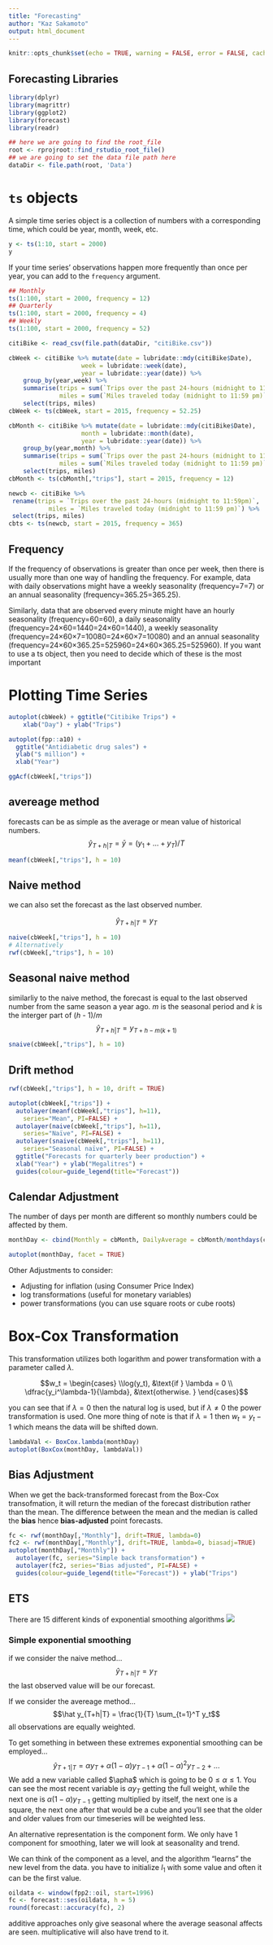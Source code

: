 ```yaml
---
title: "Forecasting"
author: "Kaz Sakamoto"
output: html_document
---
```

    
```r
knitr::opts_chunk$set(echo = TRUE, warning = FALSE, error = FALSE, cache = TRUE, message = FALSE)
```

## Forecasting Libraries

```r
library(dplyr)
library(magrittr)
library(ggplot2)
library(forecast)
library(readr)

## here we are going to find the root_file 
root <- rprojroot::find_rstudio_root_file()
## we are going to set the data file path here
dataDir <- file.path(root, 'Data')
```

# `ts` objects

A simple time series object is a collection of numbers with a corresponding time, which could be year, month, week, etc.

```r
y <- ts(1:10, start = 2000)
y
```

If your time series' observations happen more frequently than once per year, you can add to the `frequency` argument.
```r
## Monthly
ts(1:100, start = 2000, frequency = 12)
## Quarterly
ts(1:100, start = 2000, frequency = 4)
## Weekly
ts(1:100, start = 2000, frequency = 52)
```

```r
citiBike <- read_csv(file.path(dataDir, "citiBike.csv"))

cbWeek <- citiBike %>% mutate(date = lubridate::mdy(citiBike$Date),
                    week = lubridate::week(date),
                    year = lubridate::year(date)) %>% 
    group_by(year,week) %>% 
    summarise(trips = sum(`Trips over the past 24-hours (midnight to 11:59pm)`),
              miles = sum(`Miles traveled today (midnight to 11:59 pm)`)) %>% ungroup() %>% 
    select(trips, miles)
cbWeek <- ts(cbWeek, start = 2015, frequency = 52.25)
```

```r
cbMonth <- citiBike %>% mutate(date = lubridate::mdy(citiBike$Date),
                    month = lubridate::month(date),
                    year = lubridate::year(date)) %>% 
    group_by(year,month) %>% 
    summarise(trips = sum(`Trips over the past 24-hours (midnight to 11:59pm)`),
              miles = sum(`Miles traveled today (midnight to 11:59 pm)`)) %>% ungroup() %>% 
    select(trips, miles)
cbMonth <- ts(cbMonth[,"trips"], start = 2015, frequency = 12)
```

```r
newcb <- citiBike %>%
 rename(trips = `Trips over the past 24-hours (midnight to 11:59pm)`,
           miles = `Miles traveled today (midnight to 11:59 pm)`) %>%
 select(trips, miles)
cbts <- ts(newcb, start = 2015, frequency = 365)
```

## Frequency

If the frequency of observations is greater than once per week, then there is usually more than one way of handling the frequency. For example, data with daily observations might have a weekly seasonality (frequency=7=7) or an annual seasonality (frequency=365.25=365.25). 

Similarly, data that are observed every minute might have an hourly seasonality (frequency=60=60), a daily seasonality (frequency=24×60=1440=24×60=1440), a weekly seasonality (frequency=24×60×7=10080=24×60×7=10080) and an annual seasonality (frequency=24×60×365.25=525960=24×60×365.25=525960). If you want to use a ts object, then you need to decide which of these is the most important

# Plotting Time Series

```r
autoplot(cbWeek) + ggtitle("Citibike Trips") +
    xlab("Day") + ylab("Trips")
```

```r
autoplot(fpp::a10) +
  ggtitle("Antidiabetic drug sales") +
  ylab("$ million") +
  xlab("Year")
```

```r
ggAcf(cbWeek[,"trips"])
```


## avereage method

forecasts can be as simple as the average or mean value of historical numbers.
$$\hat{y}_{T+h|T}= \bar{y} = (y_1 + ... + y_T) / T $$
```r
meanf(cbWeek[,"trips"], h = 10)
```


## Naive method

we can also set the forecast as the last observed number.

$$\hat{y}_{T+h|T} = y_T$$
```r
naive(cbWeek[,"trips"], h = 10)
# Alternatively
rwf(cbWeek[,"trips"], h = 10)
```

## Seasonal naive method
similarliy to the naive method, the forecast is equal to the last observed number from the same season a year ago. *m* is the seasonal period and *k* is the interger part of (*h* - 1)/*m*
$$\hat{y}_{T+h|T} = y_{T+h-m(k+1)}$$
```r
snaive(cbWeek[,"trips"], h = 10)
```

## Drift method

```r
rwf(cbWeek[,"trips"], h = 10, drift = TRUE)
```

```r
autoplot(cbWeek[,"trips"]) +
  autolayer(meanf(cbWeek[,"trips"], h=11),
    series="Mean", PI=FALSE) +
  autolayer(naive(cbWeek[,"trips"], h=11),
    series="Naïve", PI=FALSE) +
  autolayer(snaive(cbWeek[,"trips"], h=11),
    series="Seasonal naïve", PI=FALSE) +
  ggtitle("Forecasts for quarterly beer production") +
  xlab("Year") + ylab("Megalitres") +
  guides(colour=guide_legend(title="Forecast"))
```

## Calendar Adjustment
The number of days per month are different so monthly numbers could be affected by them.
```r
monthDay <- cbind(Monthly = cbMonth, DailyAverage = cbMonth/monthdays(cbMonth))

autoplot(monthDay, facet = TRUE)
```

Other Adjustments to consider:

* Adjusting for inflation (using Consumer Price Index)
* log transformations (useful for monetary variables)
* power transformations (you can use square roots or cube roots)

# Box-Cox Transformation

This transformation utilizes both logarithm and power transformation with a parameter called $\lambda$.

$$w_t =
\begin{cases}
\\log(y_t),  &\text{if } \lambda = 0 \\
\dfrac{y_i^\lambda-1}{\lambda},  &\text{otherwise. }
\end{cases}$$

you can see that if $\lambda = 0$ then the natural log is used, but if $\lambda \neq 0$ the power transformation is used. One more thing of note is that if $\lambda = 1$ then $w_t = y_t -1$ which means the data will be shifted down.

```r
lambdaVal <- BoxCox.lambda(monthDay)
autoplot(BoxCox(monthDay, lambdaVal))
```

## Bias Adjustment

When we get the back-transformed forecast from the Box-Cox transofmation, it will return the median of the forecast distribution rather than the mean. The difference between the mean and the median is called the **bias** hence **bias-adjusted** point forecasts. 

```r
fc <- rwf(monthDay[,"Monthly"], drift=TRUE, lambda=0)
fc2 <- rwf(monthDay[,"Monthly"], drift=TRUE, lambda=0, biasadj=TRUE)
autoplot(monthDay[,"Monthly"]) +
  autolayer(fc, series="Simple back transformation") +
  autolayer(fc2, series="Bias adjusted", PI=FALSE) +
  guides(colour=guide_legend(title="Forecast")) + ylab("Trips")
```

## ETS

There are 15 different kinds of exponential smoothing algorithms
![](https://image.slidesharecdn.com/google-jun-2015-150616034835-lva1-app6892/95/automatic-algorithms-for-time-series-forecasting-47-638.jpg?cb=1434428177)

### Simple exponential smoothing

if we consider the naive method...
$$\hat y_{T+h|T} = y_T $$
the last observed value will be our forecast.

If we consider the avereage method...
$$\hat y_{T+h|T} = \frac{1}{T} \sum_{t=1}^T y_t$$
all observations are equally weighted.

To get something in between these extremes exponential smoothing can be employed...
$$\hat y_{T+1|T} = \alpha y_T + \alpha(1-\alpha) y_{T-1}+ \alpha(1-\alpha)^2 y_{T-2} + ...$$
We add a new variable called $\apha$ which is going to be $0 \leq \alpha \leq 1$. You can see the most recent
variable is $\alpha y_T$ getting the full weight, while the next one is $\alpha(1-\alpha) y_{T-1}$ getting multiplied
by itself, the next one is a square, the next one after that would be a cube and you'll see that the older and older values
from our timeseries will be weighted less.

An alternative representation is the component form. We only have 1 component for smoothing, later we will look at seasonality and trend.

We can think of the component as a level, and the algorithm "learns" the new level from the data. you have to initialize $l_1$ with some value and often it can be the first value.


```r
oildata <- window(fpp2::oil, start=1996)
fc <- forecast::ses(oildata, h = 5)
round(forecast::accuracy(fc), 2)
```

additive approaches only give seasonal where the average seasonal affects are seen. multiplicative will also have trend to it.
